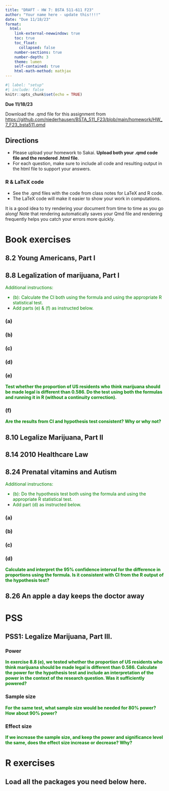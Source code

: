 ```yaml
---
title: "DRAFT - HW 7: BSTA 511-611 F23"
author: "Your name here - update this!!!!"
date: "Due 11/18/23"
format: 
  html:
    link-external-newwindow: true
    toc: true
    toc_float:
      collapsed: false
    number-sections: true
    number-depth: 3
    theme: lumen
    self-contained: true
    html-math-method: mathjax
---
```


```r
#| label: "setup"
#| include: false
knitr::opts_chunk$set(echo = TRUE)
```


**Due 11/18/23**

Download the .qmd file for this assignment from [https://github.com/niederhausen/BSTA_511_F23/blob/main/homework/HW_7_F23_bsta511.qmd](https://github.com/niederhausen/BSTA_511_F23/blob/main/homework/HW_7_F23_bsta511.qmd)


## Directions {.unnumbered}

* Please upload your homework to Sakai. __Upload both your .qmd code file and the rendered .html file__.
* For each question, make sure to include all code and resulting output in the html file to support your answers. 


### R & LaTeX code {.unnumbered}

* See the .qmd files with the code from class notes for LaTeX and R code.
* The LaTeX code will make it easier to show your work in computations.

:::{.callout-tip}
It is a good idea to try rendering your document from time to time as you go along!  Note that rendering automatically saves your Qmd file and rendering frequently helps you catch your errors more quickly.
:::


# Book exercises {.unnumbered}


## 8.2 Young Americans, Part I {.unnumbered}



## 8.8 Legalization of marijuana, Part I {.unnumbered}

<font color="green">Additional instructions:

* (b): Calculate the CI both using the formula and using the appropriate R statistical test. 
* Add parts (e) & (f) as instructed below.</font>

### (a) {.unnumbered}



### (b) {.unnumbered}



### (c) {.unnumbered}



### (d) {.unnumbered}



### (e) {.unnumbered}

__<font color="green">Test whether the proportion of US residents who think marijuana should be made legal is different than 0.586. Do the test using both the formulas and running it in R (without a continuity correction).</font>__


### (f) {.unnumbered}

__<font color="green">Are the results from CI and hypothesis test consistent? Why or why not?</font>__


## 8.10 Legalize Marijuana, Part II {.unnumbered} 


 

## 8.14 2010 Healthcare Law {.unnumbered}



## 8.24 Prenatal vitamins and Autism {.unnumbered}

<font color="green">Additional instructions:

* (b): Do the hypothesis test both using the formula and using the appropriate R statistical test.
* Add part (d) as instructed below.</font>

### (a) {.unnumbered}


### (b) {.unnumbered}


### (c) {.unnumbered}


### (d) {.unnumbered}

__<font color="green">Calculate and interpret the 95% confidence interval for the difference in proportions using the formula. Is it consistent with CI from the R output of the hypothesis test? </font>__





## 8.26 An apple a day keeps the doctor away {.unnumbered}


# PSS

## PSS1: Legalize Marijuana, Part III. 

### Power

__<font color="green">In exercise 8.8 (e), we tested whether the proportion of US residents who think marijuana should be made legal is different than 0.586. Calculate the power for the hypothesis test and include an interpretation of the power in the context of the research question. Was it sufficiently powered?</font>__ 




### Sample size

__<font color="green">For the same test, what sample size would be needed for 80% power? How about 90% power?</font>__ 




### Effect size
__<font color="green">If we increase the sample size, and keep the power and significance level the same, does the effect size increase or decrease? Why? </font>__ 





# R exercises 

## Load all the packages you need below here. 





